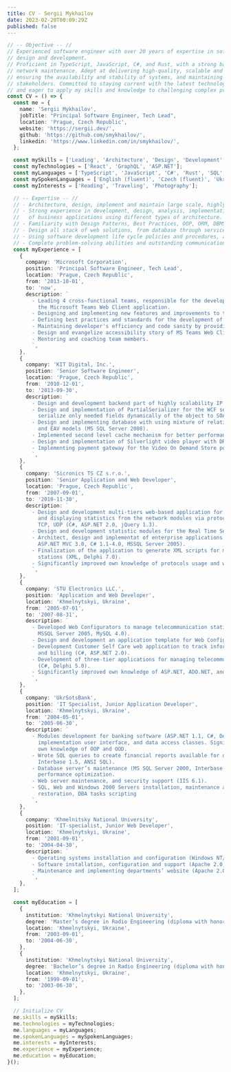 ```yaml
---
title: CV - Sergii Mykhailov
date: 2023-02-20T00:09:29Z
published: false
---
```


```ts
// -- Objective -- //
// Experienced software engineer with over 20 years of expertise in software architecture,
// design and development.
// Proficient in TypeScript, JavaScript, C#, and Rust, with a strong background in system and
// network maintenance. Adept at delivering high-quality, scalable and maintainable solutions,
// ensuring the availability and stability of systems, and maintaining strong relationships with
// stakeholders. Committed to staying current with the latest technologies and industry trends,
// and eager to apply my skills and knowledge to challenging complex projects.
const CV = () => {
  const me = {
    name: 'Sergii Mykhailov',
    jobTitle: "Principal Software Engineer, Tech Lead",
    location: 'Prague, Czech Republic',
    website: 'https://sergii.dev/',
    github: 'https://github.com/smykhailov/',
    linkedin: 'https://www.linkedin.com/in/smykhailov/',
  };

  const mySkills = ['Leading', 'Architecture', 'Design', 'Development', 'Maintenance', 'Support'];
  const myTechnologies = ['React', 'GraphQL', 'ASP.NET'];
  const myLanguages = ['TypeScript', 'JavaScript', 'C#', 'Rust', 'SQL', 'HTML', 'CSS'];
  const mySpokenLanguages = ['English (fluent)', 'Czech (fluent)', 'Ukrainian (native)', 'Russian (native)'];
  const myInterests = ['Reading', 'Traveling', 'Photography'];

  // -- Expertise -- //
  // - Architecture, design, implement and maintain large scale, highly available Web Client application.
  // - Strong experience in development, design, analysis, implementation, testing and maintenance
  //   of business applications using different types of architecture.
  // - Familiarity with Design Patterns, Best Practices, OOP, ORM, DBMS, and Unit Testing.
  // - Design all stack of web solutions, from database through services to user interfaces.
  // - Using software development life cycle policies and procedures, agile development practices.
  // - Complete problem-solving abilities and outstanding communication skills.
  const myExperience = [
    {
      company: 'Microsoft Corporation',
      position: 'Principal Software Engineer, Tech Lead',
      location: 'Prague, Czech Republic',
      from: '2013-10-01',
      to: 'now',
      description: `
        - Leading 4 cross-functional teams, responsible for the development of
          the Microsoft Teams Web Client application.
        - Designing and implementing new features and improvements to the existing.
        - Defining best practices and standards for the development of the application.
        - Maintaining developer's efficiency and code sanity by providing tools and automation.
        - Design and evangelize accessibility story of MS Teams Web Client.
        - Mentoring and coaching team members.
        `,
    },
    {
      company: 'KIT Digital, Inc.',
      position: 'Senior Software Engineer',
      location: 'Prague, Czech Republic',
      from: '2010-12-01',
      to: '2013-09-30',
      description: `
        - Design and development backend part of highly scalability IP Video CMS (C# 4.0, NHibernate 3.0).
        - Design and implementation of PartialSerializer for the WCF services (possibility to
          serialize only needed fields dynamically of the object to SOAP).
        - Design and implementing database with using mixture of relational
          and EAV models (MS SQL Server 2008).
        - Implemented second level cache mechanism for better performance of application.
        - Design and implementation of Silverlight video player with DRM (C# 4.0, Silverlight 5).
        - Implementing payment gateway for the Video On Demand Store portal (Java 1.6, XML).
        `,
    },
    {
      company: 'Sicronics TS CZ s.r.o.',
      position: 'Senior Application and Web Developer',
      location: 'Prague, Czech Republic',
      from: '2007-09-01',
      to: '2010-11-30',
      description: `
        - Design and development multi-tiers web-based application for collecting, storing
          and displaying statistics from the network modules via protocols SOAP, HTTP, FTP,
          TCP, UDP (C#, ASP.NET 2.0, jQuery 1.3).
        - Design and development statistic modules for the Real Time Server (server-router) (C#).
        - Architect, design and implementat of enterprise applications (ASP.NET MVC 1.0,
          ASP.NET MVC 3.0, C# 1.1-4.0, MSSQL Server 2005).
        - Finalization of the application to generate XML scripts for mobile operators’
          stations (XML, Delphi 7.0).
        - Significantly improved own knowledge of protocols usage and web architecture routines.
        `,
    },
    {
      company: 'STU Electronics LLC.',
      position: 'Application and Web Developer',
      location: 'Khmelnytskyi, Ukraine',
      from: '2005-07-01',
      to: '2007-08-31',
      description: `
        - Developed Web Configurators to manage telecommunication stations (C#, ASP.NET 2.0,
          MSSQL Server 2005, MySQL 4.0).
        - Design and development an application template for Web Configurators (C#, ASP.NET 2.0).
        - Development Customer Self Care web application to track information of calls, SMS messages
          and billing (C#, ASP.NET 2.0).
        - Development of three-tier applications for managing telecommunications equipment
          (C#, Delphi 5.0).
        - Significantly improved own knowledge of ASP.NET, ADO.NET, and database design.
        `,
    },
    {
      company: 'UkrSotsBank',
      position: 'IT Specialist, Junior Application Developer',
      location: 'Khmelnytskyi, Ukraine',
      from: '2004-05-01',
      to: '2005-06-30',
      description: `
        - Modules development for banking software (ASP.NET 1.1, C#, Delphi 5.0): design and
          implementation user interface, and data access classes. Significantly improved
          own knowledge of OOP and OOD.
        - Wrote SQL queries to create financial reports available for operators (Delphi 5.0,
          Interbase 1.5, ANSI SQL).
        - Database server’s maintenance (MS SQL Server 2000, Interbase 1.5, SQL): jobs scheduling,
          performance optimization.
        - Web server maintenance, and security support (IIS 6.1).
        - SQL, Web and Windows 2000 Servers installation, maintenance and support: data backup /
          restoration, DBA tasks scripting
        `,
    },
    {
      company: 'Khmelnitsky National University',
      position: 'IT-specialist, Junior Web Developer',
      location: 'Khmelnytskyi, Ukraine',
      from: '2001-09-01',
      to: '2004-04-30',
      description: `
        - Operating systems installation and configuration (Windows NT/XP, Red Hat Linux 8.1).
        - Software installation, configuration and support (Apache 2.0, MySQL 3.23).
        - Maintenance and implementing departments’ website (Apache 2.0, HTML, CSS, JavaScript).
        `,
    },
  ];

  const myEducation = [
    {
      institution: 'Khmelnytskyi National University',
      degree: 'Master’s degree in Radio Engineering (diploma with honors)',
      location: 'Khmelnytskyi, Ukraine',
      from: '2003-09-01',
      to: '2004-06-30',
    },
    {
      institution: 'Khmelnytskyi National University',
      degree: 'Bachelor’s degree in Radio Engineering (diploma with honors)',
      location: 'Khmelnytskyi, Ukraine',
      from: '1999-09-01',
      to: '2003-06-30',
    },
  ];

  // Initialize CV
  me.skills = mySkills;
  me.technologies = myTechnologies;
  me.languages = myLanguages;
  me.spokenLanguages = mySpokenLanguages;
  me.interests = myInterests;
  me.experience = myExperience;
  me.education = myEducation;
}();
```
